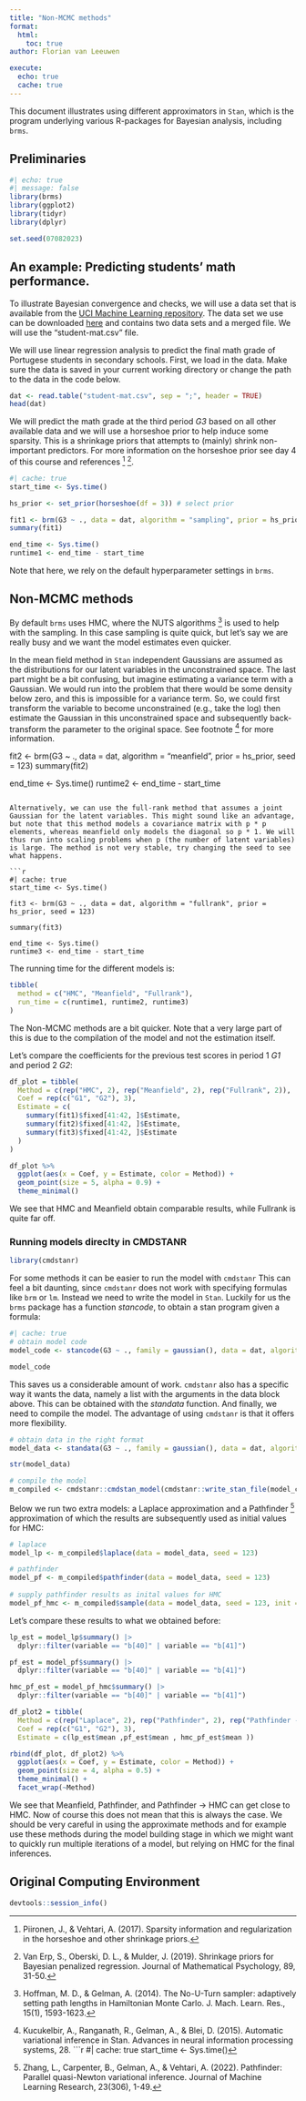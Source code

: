 ```yaml
---
title: "Non-MCMC methods"
format: 
  html:
    toc: true
author: Florian van Leeuwen

execute: 
  echo: true
  cache: true 
---
```


This document illustrates using different approximators in `Stan`, which is the program underlying various R-packages for Bayesian analysis, including `brms`. 

## Preliminaries
```r
#| echo: true
#| message: false
library(brms)
library(ggplot2)
library(tidyr)
library(dplyr)

set.seed(07082023)
```

## An example: Predicting students' math performance.

To illustrate Bayesian convergence and checks, we will use a data set that is available from the [UCI Machine Learning repository](https://archive.ics.uci.edu). The data set we use can be downloaded [here](https://archive.ics.uci.edu/dataset/320/student+performance) and contains two data sets and a merged file. We will use the "student-mat.csv" file.

We will use linear regression analysis to predict the final math grade of Portugese students in secondary schools. First, we load in the data. Make sure the data is saved in your current working directory or change the path to the data in the code below.

```r
dat <- read.table("student-mat.csv", sep = ";", header = TRUE)
head(dat)
```

We will predict the math grade at the third period *G3* based on all other available data and we will use a horseshoe prior to help induce some sparsity. This is a shrinkage priors that attempts to (mainly) shrink non-important predictors. For more information on the horseshoe prior see day 4 of this course and references [^1] [^2].

[^1]: Piironen, J., & Vehtari, A. (2017). Sparsity information and regularization in the horseshoe and other shrinkage priors.

[^2]:Van Erp, S., Oberski, D. L., & Mulder, J. (2019). Shrinkage priors for Bayesian penalized regression. Journal of Mathematical Psychology, 89, 31-50.

```r
#| cache: true
start_time <- Sys.time()

hs_prior <- set_prior(horseshoe(df = 3)) # select prior

fit1 <- brm(G3 ~ ., data = dat, algorithm = "sampling", prior = hs_prior, seed = 123)
summary(fit1)

end_time <- Sys.time()
runtime1 <- end_time - start_time
```

Note that here, we rely on the default hyperparameter settings in `brms`.

## Non-MCMC methods
By default `brms` uses HMC, where the NUTS algorithms [^3] is used to help with the sampling. In this case sampling is quite quick, but let's say we are really busy and we want the model estimates even quicker. 

[^3]: Hoffman, M. D., & Gelman, A. (2014). The No-U-Turn sampler: adaptively setting path lengths in Hamiltonian Monte Carlo. J. Mach. Learn. Res., 15(1), 1593-1623.

In the mean field method in `Stan` independent Gaussians are assumed as the distributions for our latent variables in the unconstrained space. The last part might be a bit confusing, but imagine estimating a variance term with a Gaussian. We would run into the problem that there would be some density below zero, and this is impossible for a variance term. So, we could first transform the variable to become unconstrained (e.g., take the log) then estimate the Gaussian in this unconstrained space and subsequently back-transform the parameter to the original space. See footnote [^4] for more information. 

[^4]: Kucukelbir, A., Ranganath, R., Gelman, A., & Blei, D. (2015). Automatic variational inference in Stan. Advances in neural information processing systems, 28.
```r
#| cache: true
start_time <- Sys.time()

fit2 <- brm(G3 ~ ., data = dat, algorithm = "meanfield", prior = hs_prior, seed = 123)
summary(fit2)

end_time <- Sys.time()
runtime2 <- end_time - start_time
```

Alternatively, we can use the full-rank method that assumes a joint Gaussian for the latent variables. This might sound like an advantage, but note that this method models a covariance matrix with p * p elements, whereas meanfield only models the diagonal so p * 1. We will thus run into scaling problems when p (the number of latent variables) is large. The method is not very stable, try changing the seed to see what happens.

```r
#| cache: true
start_time <- Sys.time()

fit3 <- brm(G3 ~ ., data = dat, algorithm = "fullrank", prior = hs_prior, seed = 123)

summary(fit3)

end_time <- Sys.time()
runtime3 <- end_time - start_time
```

The running time for the different models is:

```r
tibble(
  method = c("HMC", "Meanfield", "Fullrank"),
  run_time = c(runtime1, runtime2, runtime3)
)
```

The Non-MCMC methods are a bit quicker. Note that a very large part of this is due to the compilation of the model and not the estimation itself. 


Let's compare the coefficients for the previous test scores in period 1 *G1* and period 2 *G2*:

```r
df_plot = tibble(
  Method = c(rep("HMC", 2), rep("Meanfield", 2), rep("Fullrank", 2)),
  Coef = rep(c("G1", "G2"), 3),
  Estimate = c(
    summary(fit1)$fixed[41:42, ]$Estimate,
    summary(fit2)$fixed[41:42, ]$Estimate,
    summary(fit3)$fixed[41:42, ]$Estimate
  )
) 

df_plot %>%
  ggplot(aes(x = Coef, y = Estimate, color = Method)) +
  geom_point(size = 5, alpha = 0.9) +
  theme_minimal()
```

We see that HMC and Meanfield obtain comparable results, while Fullrank is quite far off. 

### Running models direclty in CMDSTANR
```r
library(cmdstanr)
```

For some methods it can be easier to run the model with `cmdstanr` This can feel a bit daunting, since `cmdstanr` does not work with specifying formulas like `brm` or `lm`. Instead we need to write the model in `Stan`. Luckily for us the `brms` package has a function *stancode*, to obtain a stan program given a formula: 

```r
#| cache: true
# obtain model code
model_code <- stancode(G3 ~ ., family = gaussian(), data = dat, algorithm = "sampling", prior = hs_prior)

model_code
```

This saves us a considerable amount of work. `cmdstanr` also has a specific way it wants the data, namely a list with the arguments in the data block above. This can be obtained with the *standata* function. And finally, we need to compile the model. The advantage of using `cmdstanr` is that it offers more flexibility.  

```r
# obtain data in the right format
model_data <- standata(G3 ~ ., family = gaussian(), data = dat, algorithm = "sampling", prior = hs_prior)

str(model_data)

# compile the model
m_compiled <- cmdstanr::cmdstan_model(cmdstanr::write_stan_file(model_code))
```

Below we run two extra models: a Laplace approximation and a Pathfinder [^5] approximation of which the results are subsequently used as initial values for HMC:

[^5]: Zhang, L., Carpenter, B., Gelman, A., & Vehtari, A. (2022). Pathfinder: Parallel quasi-Newton variational inference. Journal of Machine Learning Research, 23(306), 1-49.

```r
# laplace
model_lp <- m_compiled$laplace(data = model_data, seed = 123)

# pathfinder
model_pf <- m_compiled$pathfinder(data = model_data, seed = 123)
  
# supply pathfinder results as inital values for HMC
model_pf_hmc <- m_compiled$sample(data = model_data, seed = 123, init = model_pf, iter_warmup = 100, iter_sampling = 2000, chains = 4)
```

Let's compare these results to what we obtained before:
```r
lp_est = model_lp$summary() |>
  dplyr::filter(variable == "b[40]" | variable == "b[41]") 

pf_est = model_pf$summary() |>
  dplyr::filter(variable == "b[40]" | variable == "b[41]") 

hmc_pf_est = model_pf_hmc$summary() |>
  dplyr::filter(variable == "b[40]" | variable == "b[41]") 

df_plot2 = tibble(
  Method = c(rep("Laplace", 2), rep("Pathfinder", 2), rep("Pathfinder -> HMC", 2)),
  Coef = rep(c("G1", "G2"), 3),
  Estimate = c(lp_est$mean ,pf_est$mean , hmc_pf_est$mean ))

rbind(df_plot, df_plot2) %>% 
  ggplot(aes(x = Coef, y = Estimate, color = Method)) +
  geom_point(size = 4, alpha = 0.5) +
  theme_minimal() +
  facet_wrap(~Method)
```

We see that Meanfield, Pathfinder, and Pathfinder -> HMC can get close to HMC. Now of course this does not mean that this is always the case. We should be very careful in using the approximate methods and for example use these methods during the model building stage in which we might want to quickly run multiple iterations of a model, but relying on HMC for the final inferences.

## Original Computing Environment

```r
devtools::session_info()
```